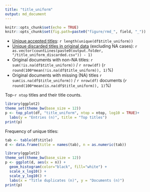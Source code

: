 ```yaml
---
title: "title_uniform"
output: md_document
---
```



```r
knitr::opts_chunk$set(echo = TRUE)
knitr::opts_chunk$set(fig.path=paste0("figure/rmd_", field, "_"))
```


 * [Unique accepted titles](output.tables/title_accepted.csv): `r length(unique(df$title_uniform))`
 * [Unique discarded titles in original data](output.tables/title_discarded.csv) (excluding NA cases): `r as.vector(countLines(paste0(output.folder, "/title_uniform_discarded.csv")) - 1)` 
 * Original documents with non-NA titles: `r sum(!is.na(df$title_uniform))` / `r nrow(df)` (`r round(100*mean(!is.na(df$title_uniform)), 1)`%)
 * Original documents with missing (NA) titles `r sum(is.na(df$title_uniform))` / `r nrow(df)` documents (`r round(100*mean(is.na(df$title_uniform)), 1)`%) 

Top-`r ntop` titles and their title counts.

```r
library(ggplot2)
theme_set(theme_bw(base_size = 12))
p <- top_plot(df, "title_uniform", ntop = ntop, log10 = TRUE)+
  labs(y = "Entries (n)", title = "Top titles")
print(p)
```


Frequency of unique titles:
  
```r
tab <- table(df$title)
d <- data.frame(title = names(tab), n = as.numeric(tab))

library(ggplot2)
theme_set(theme_bw(base_size = 12))
p <- ggplot(d, aes(x = n)) +
  geom_histogram(color="black", fill="white") +
  scale_x_log10() +
  scale_y_log10() +
  labs(x = "Title duplicates (n)", y = "Documents (n)")
print(p)
```
